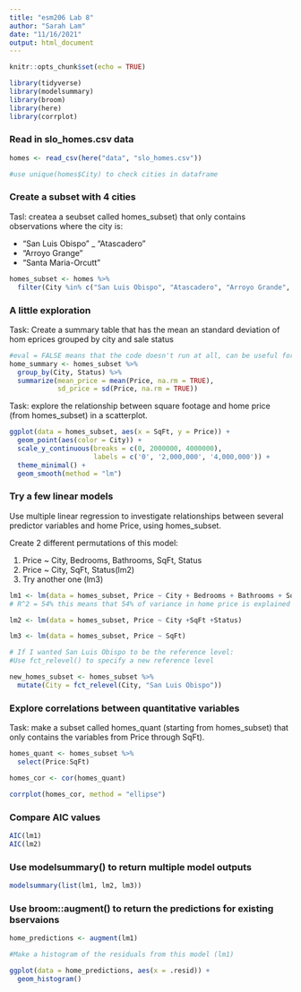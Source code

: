```yaml
---
title: "esm206 Lab 8"
author: "Sarah Lam"
date: "11/16/2021"
output: html_document
---
```


```r
knitr::opts_chunk$set(echo = TRUE)

library(tidyverse)
library(modelsummary)
library(broom)
library(here)
library(corrplot)
```

### Read in slo_homes.csv data 

```r
homes <- read_csv(here("data", "slo_homes.csv"))

#use unique(homes$City) to check cities in dataframe 
```

### Create a subset with 4 cities 

Tasl: createa a seubset called homes_subset) that only contains observations where the city is: 

- "San Luis Obispo"
_ "Atascadero" 
- "Arroyo Grange" 
- "Santa Maria-Orcutt" 
 
```r
homes_subset <- homes %>% 
  filter(City %in% c("San Luis Obispo", "Atascadero", "Arroyo Grande", "Santa Maria-Orcutt"))
```
 
### A little exploration 

Task: Create a summary table that has the mean an standard deviation of hom eprices grouped by city and sale status 

```r
#eval = FALSE means that the code doesn't run at all, can be useful for exploratory summary statistics on really big datasets 
home_summary <- homes_subset %>% 
  group_by(City, Status) %>% 
  summarize(mean_price = mean(Price, na.rm = TRUE),
            sd_price = sd(Price, na.rm = TRUE))
```

Task: explore the relationship between square footage and home price (from homes_subset) in a scatterplot. 

```r
ggplot(data = homes_subset, aes(x = SqFt, y = Price)) +
  geom_point(aes(color = City)) +
  scale_y_continuous(breaks = c(0, 2000000, 4000000),
                     labels = c('0', '2,000,000', '4,000,000')) +
  theme_minimal() +
  geom_smooth(method = "lm")
```

### Try a few linear models 

Use multiple linear regression to investigate relationships between several predictor variables and home Price, using homes_subset. 

Create 2 different permutations of this model: 

(1) Price ~ City, Bedrooms, Bathrooms, SqFt, Status
(2) Price ~ City, SqFt, Status(lm2)
(3) Try another one (lm3)

```r
lm1 <- lm(data = homes_subset, Price ~ City + Bedrooms + Bathrooms + SqFt + Status)
# R^2 = 54% this means that 54% of variance in home price is explained by variables in this model 

lm2 <- lm(data = homes_subset, Price ~ City +SqFt +Status) 

lm3 <- lm(data = homes_subset, Price ~ SqFt)

# If I wanted San Luis Obispo to be the reference level: 
#Use fct_relevel() to specify a new reference level 

new_homes_subset <- homes_subset %>% 
  mutate(City = fct_relevel(City, "San Luis Obispo"))
```

### Explore correlations between quantitative variables 

Task: make a subset called homes_quant (starting from homes_subset) that only contains the variables from Price through SqFt). 

```r
homes_quant <- homes_subset %>% 
  select(Price:SqFt)

homes_cor <- cor(homes_quant)

corrplot(homes_cor, method = "ellipse")
```

### Compare AIC values

```r
AIC(lm1)
AIC(lm2)
```

### Use modelsummary() to return multiple model outputs 

```r
modelsummary(list(lm1, lm2, lm3))
```

### Use broom::augment() to return the predictions for existing bservaions 

```r
home_predictions <- augment(lm1)

#Make a histogram of the residuals from this model (lm1)

ggplot(data = home_predictions, aes(x = .resid)) +
  geom_histogram()
```






